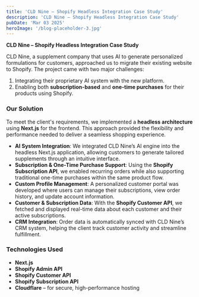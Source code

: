 ```yaml
---
title: 'CLD Nine – Shopify Headless Integration Case Study'
description: 'CLD Nine – Shopify Headless Integration Case Study'
pubDate: 'Mar 03 2025'
heroImage: '/blog-placeholder-3.jpg'
---
```


**CLD Nine – Shopify Headless Integration Case Study**

CLD Nine, a supplement company that uses AI to generate personalized formulations for customers, approached us to migrate their existing website to Shopify. The project came with two major challenges:

1. Integrating their proprietary AI system with the new platform.
2. Enabling both **subscription-based** and **one-time purchases** for their products using Shopify.

### Our Solution

To meet the client's requirements, we implemented a **headless architecture** using **Next.js** for the frontend. This approach provided the flexibility and performance needed to deliver a seamless shopping experience.

* **AI System Integration**: We integrated CLD Nine’s AI engine into the headless Next.js application, allowing customers to generate tailored supplements through an intuitive interface.
* **Subscription & One-Time Purchase Support**: Using the **Shopify Subscription API**, we enabled recurring orders while also supporting traditional one-time purchases within the same product flow.
* **Custom Profile Management**: A personalized customer portal was developed where users can manage their subscriptions, view order history, and update account information.
* **Customer & Subscription Data**: With the **Shopify Customer API**, we fetched and displayed real-time data about each customer and their active subscriptions.
* **CRM Integration**: Order data is automatically synced with CLD Nine’s CRM system, helping the client track customer activity and streamline fulfillment.

### Technologies Used

* **Next.js**
* **Shopify Admin API**
* **Shopify Customer API**
* **Shopify Subscription API**
* **Cloudflare** – for secure, high-performance hosting

